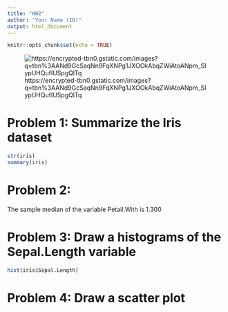 ```yaml
---
title: "HW2"
author: "Your Name (ID)"
output: html_document
---
```


```r
knitr::opts_chunk$set(echo = TRUE)
```
![https://encrypted-tbn0.gstatic.com/images?q=tbn%3AANd9GcSaqNn9FqXNPg1JXOOkAbqZWiAtoANpm_SIypUHQufIUSpgQlTq](https://encrypted-tbn0.gstatic.com/images?q=tbn%3AANd9GcSaqNn9FqXNPg1JXOOkAbqZWiAtoANpm_SIypUHQufIUSpgQlTq)

# Problem 1: Summarize the Iris dataset 

```r
str(iris)
summary(iris)
```

# Problem 2:

The sample median of the variable Petail.With is 1.300


# Problem 3: Draw a histograms of the Sepal.Length variable

```r
hist(iris$Sepal.Length)
```

# Problem 4: Draw a scatter plot 
